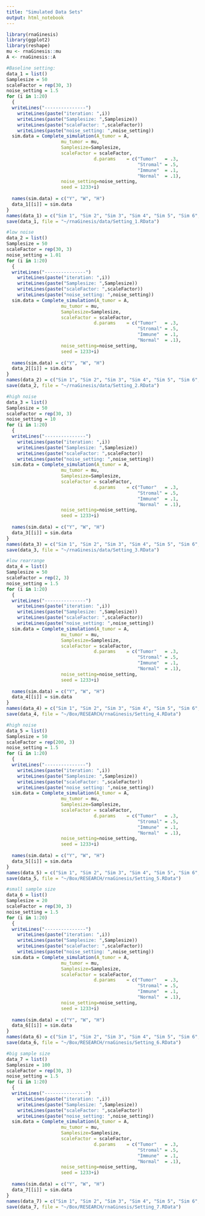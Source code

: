 ```yaml
---
title: "Simulated Data Sets"
output: html_notebook
---
```


```r
library(rnaGinesis)
library(ggplot2)
library(reshape)
mu <- rnaGinesis::mu
A <- rnaGinesis::A
```

```r
#Baseline setting: 
data_1 = list()
Samplesize = 50
scaleFactor = rep(30, 3)
noise_setting = 1.5
for (i in 1:20)
  {
  writeLines("---------------")
    writeLines(paste("iteration: ",i))
    writeLines(paste("Samplesize: ",Samplesize))
    writeLines(paste("scaleFactor: ",scaleFactor))
    writeLines(paste("noise_setting: ",noise_setting))
  sim.data = Complete_simulation(A_tumor = A,
                    mu_tumor = mu,
                    Samplesize=Samplesize,
                    scaleFactor = scaleFactor,
                                d.params    = c("Tumor"   = .3,
                                                "Stromal" = .5,
                                                "Immune"  = .1,
                                                "Normal"  = .1),
                    noise_setting=noise_setting,
                    seed = 1233+i)
    
  names(sim.data) = c("Y", "W", "H")
  data_1[[i]] = sim.data
}
names(data_1) = c("Sim 1", "Sim 2", "Sim 3", "Sim 4", "Sim 5", "Sim 6", "Sim 7", "Sim 8", "Sim 9", "Sim 10", "Sim 11", "Sim 12", "Sim 13", "Sim 14", "Sim 15", "Sim 16", "Sim 17", "Sim 18", "Sim 19", "Sim 20")
save(data_1, file = "~/rnaGinesis/data/Setting_1.RData")
```

```r
#low noise
data_2 = list()
Samplesize = 50
scaleFactor = rep(30, 3)
noise_setting = 1.01
for (i in 1:20)
  {
  writeLines("---------------")
    writeLines(paste("iteration: ",i))
    writeLines(paste("Samplesize: ",Samplesize))
    writeLines(paste("scaleFactor: ",scaleFactor))
    writeLines(paste("noise_setting: ",noise_setting))
  sim.data = Complete_simulation(A_tumor = A,
                    mu_tumor = mu,
                    Samplesize=Samplesize,
                    scaleFactor = scaleFactor,
                                d.params    = c("Tumor"   = .3,
                                                "Stromal" = .5,
                                                "Immune"  = .1,
                                                "Normal"  = .1),
                    noise_setting=noise_setting,
                    seed = 1233+i)
    
  names(sim.data) = c("Y", "W", "H")
  data_2[[i]] = sim.data
}
names(data_2) = c("Sim 1", "Sim 2", "Sim 3", "Sim 4", "Sim 5", "Sim 6", "Sim 7", "Sim 8", "Sim 9", "Sim 10", "Sim 11", "Sim 12", "Sim 13", "Sim 14", "Sim 15", "Sim 16", "Sim 17", "Sim 18", "Sim 19", "Sim 20")
save(data_2, file = "~/rnaGinesis/data/Setting_2.RData")

#high noise
data_3 = list()
Samplesize = 50
scaleFactor = rep(30, 3)
noise_setting = 10
for (i in 1:20)
  {
  writeLines("---------------")
    writeLines(paste("iteration: ",i))
    writeLines(paste("Samplesize: ",Samplesize))
    writeLines(paste("scaleFactor: ",scaleFactor))
    writeLines(paste("noise_setting: ",noise_setting))
  sim.data = Complete_simulation(A_tumor = A,
                    mu_tumor = mu,
                    Samplesize=Samplesize,
                    scaleFactor = scaleFactor,
                                d.params    = c("Tumor"   = .3,
                                                "Stromal" = .5,
                                                "Immune"  = .1,
                                                "Normal"  = .1),
                    noise_setting=noise_setting,
                    seed = 1233+i)
    
  names(sim.data) = c("Y", "W", "H")
  data_3[[i]] = sim.data
}
names(data_3) = c("Sim 1", "Sim 2", "Sim 3", "Sim 4", "Sim 5", "Sim 6", "Sim 7", "Sim 8", "Sim 9", "Sim 10", "Sim 11", "Sim 12", "Sim 13", "Sim 14", "Sim 15", "Sim 16", "Sim 17", "Sim 18", "Sim 19", "Sim 20")
save(data_3, file = "~/rnaGinesis/data/Setting_3.RData")
```

```r
#low rearrange
data_4 = list()
Samplesize = 50
scaleFactor = rep(2, 3)
noise_setting = 1.5
for (i in 1:20)
  {
  writeLines("---------------")
    writeLines(paste("iteration: ",i))
    writeLines(paste("Samplesize: ",Samplesize))
    writeLines(paste("scaleFactor: ",scaleFactor))
    writeLines(paste("noise_setting: ",noise_setting))
  sim.data = Complete_simulation(A_tumor = A,
                    mu_tumor = mu,
                    Samplesize=Samplesize,
                    scaleFactor = scaleFactor,
                                d.params    = c("Tumor"   = .3,
                                                "Stromal" = .5,
                                                "Immune"  = .1,
                                                "Normal"  = .1),
                    noise_setting=noise_setting,
                    seed = 1233+i)
    
  names(sim.data) = c("Y", "W", "H")
  data_4[[i]] = sim.data
}
names(data_4) = c("Sim 1", "Sim 2", "Sim 3", "Sim 4", "Sim 5", "Sim 6", "Sim 7", "Sim 8", "Sim 9", "Sim 10", "Sim 11", "Sim 12", "Sim 13", "Sim 14", "Sim 15", "Sim 16", "Sim 17", "Sim 18", "Sim 19", "Sim 20")
save(data_4, file = "~/Box/RESEARCH/rnaGinesis/Setting_4.RData") 

#high noise
data_5 = list()
Samplesize = 50
scaleFactor = rep(200, 3)
noise_setting = 1.5
for (i in 1:20)
  {
  writeLines("---------------")
    writeLines(paste("iteration: ",i))
    writeLines(paste("Samplesize: ",Samplesize))
    writeLines(paste("scaleFactor: ",scaleFactor))
    writeLines(paste("noise_setting: ",noise_setting))
  sim.data = Complete_simulation(A_tumor = A,
                    mu_tumor = mu,
                    Samplesize=Samplesize,
                    scaleFactor = scaleFactor,
                                d.params    = c("Tumor"   = .3,
                                                "Stromal" = .5,
                                                "Immune"  = .1,
                                                "Normal"  = .1),
                    noise_setting=noise_setting,
                    seed = 1233+i)
    
  names(sim.data) = c("Y", "W", "H")
  data_5[[i]] = sim.data
}
names(data_5) = c("Sim 1", "Sim 2", "Sim 3", "Sim 4", "Sim 5", "Sim 6", "Sim 7", "Sim 8", "Sim 9", "Sim 10", "Sim 11", "Sim 12", "Sim 13", "Sim 14", "Sim 15", "Sim 16", "Sim 17", "Sim 18", "Sim 19", "Sim 20")
save(data_5, file = "~/Box/RESEARCH/rnaGinesis/Setting_5.RData")
```


```r
#small sample size
data_6 = list()
Samplesize = 20
scaleFactor = rep(30, 3)
noise_setting = 1.5
for (i in 1:20)
  {
  writeLines("---------------")
    writeLines(paste("iteration: ",i))
    writeLines(paste("Samplesize: ",Samplesize))
    writeLines(paste("scaleFactor: ",scaleFactor))
    writeLines(paste("noise_setting: ",noise_setting))
  sim.data = Complete_simulation(A_tumor = A,
                    mu_tumor = mu,
                    Samplesize=Samplesize,
                    scaleFactor = scaleFactor,
                                d.params    = c("Tumor"   = .3,
                                                "Stromal" = .5,
                                                "Immune"  = .1,
                                                "Normal"  = .1),
                    noise_setting=noise_setting,
                    seed = 1233+i)
    
  names(sim.data) = c("Y", "W", "H")
  data_6[[i]] = sim.data
}
names(data_6) = c("Sim 1", "Sim 2", "Sim 3", "Sim 4", "Sim 5", "Sim 6", "Sim 7", "Sim 8", "Sim 9", "Sim 10", "Sim 11", "Sim 12", "Sim 13", "Sim 14", "Sim 15", "Sim 16", "Sim 17", "Sim 18", "Sim 19", "Sim 20")
save(data_6, file = "~/Box/RESEARCH/rnaGinesis/Setting_6.RData")

#big sample size
data_7 = list()
Samplesize = 100
scaleFactor = rep(30, 3)
noise_setting = 1.5
for (i in 1:20)
  {
  writeLines("---------------")
    writeLines(paste("iteration: ",i))
    writeLines(paste("Samplesize: ",Samplesize))
    writeLines(paste("scaleFactor: ",scaleFactor))
    writeLines(paste("noise_setting: ",noise_setting))
  sim.data = Complete_simulation(A_tumor = A,
                    mu_tumor = mu,
                    Samplesize=Samplesize,
                    scaleFactor = scaleFactor,
                                d.params    = c("Tumor"   = .3,
                                                "Stromal" = .5,
                                                "Immune"  = .1,
                                                "Normal"  = .1),
                    noise_setting=noise_setting,
                    seed = 1233+i)
    
  names(sim.data) = c("Y", "W", "H")
  data_7[[i]] = sim.data
}
names(data_7) = c("Sim 1", "Sim 2", "Sim 3", "Sim 4", "Sim 5", "Sim 6", "Sim 7", "Sim 8", "Sim 9", "Sim 10", "Sim 11", "Sim 12", "Sim 13", "Sim 14", "Sim 15", "Sim 16", "Sim 17", "Sim 18", "Sim 19", "Sim 20")
save(data_7, file = "~/Box/RESEARCH/rnaGinesis/Setting_7.RData")
```



